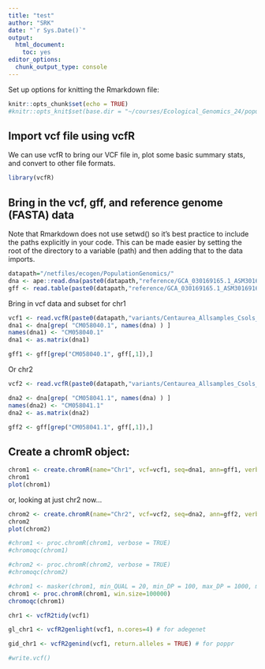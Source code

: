```yaml
---
title: "test"
author: "SRK"
date: "`r Sys.Date()`"
output: 
  html_document: 
    toc: yes
editor_options: 
  chunk_output_type: console
---
```


Set up options for knitting the Rmarkdown file:

```r
knitr::opts_chunk$set(echo = TRUE)
#knitr::opts_knit$set(base.dir = "~/courses/Ecological_Genomics_24/population_genomics/doc")
```

## Import vcf file using vcfR

We can use vcfR to bring our VCF file in, plot some basic summary stats, and convert to other file formats. 

```r
library(vcfR)
```

## Bring in the vcf, gff, and reference genome (FASTA) data

Note that Rmarkdown does not use setwd() so it's best practice to include the paths explicitly in your code. This can be made easier by setting the root of the directory to a variable (path) and then adding that to the data imports.


```r
datapath="/netfiles/ecogen/PopulationGenomics/"
dna <- ape::read.dna(paste0(datapath,"reference/GCA_030169165.1_ASM3016916v1_genomic.fa.gz"), format = "fasta")
gff <- read.table(paste0(datapath,"reference/GCA_030169165.1_ASM3016916v1_genomic_genes.gff.gz"), sep="\t", quote="")
```

Bring in vcf data and subset for chr1

```r
vcf1 <- read.vcfR(paste0(datapath,"variants/Centaurea_Allsamples_Csols_bcftools_poly_mac5_sitemiss50pct_indvmiss_75pct_CM058040.1.recode.vcf.gz"))
dna1 <- dna[grep( "CM058040.1", names(dna) ) ]
names(dna1) <- "CM058040.1"
dna1 <- as.matrix(dna1)

gff1 <- gff[grep("CM058040.1", gff[,1]),]
```

Or chr2
```r
vcf2 <- read.vcfR(paste0(datapath,"variants/Centaurea_Allsamples_Csols_bcftools_poly_mac5_sitemiss50pct_indvmiss_75pct_CM058041.1.recode.vcf.gz"))

dna2 <- dna[grep( "CM058041.1", names(dna) ) ]
names(dna2) <- "CM058041.1"
dna2 <- as.matrix(dna2)

gff2 <- gff[grep("CM058041.1", gff[,1]),]
```


## Create a chromR object:
```r
chrom1 <- create.chromR(name="Chr1", vcf=vcf1, seq=dna1, ann=gff1, verbose=TRUE)
chrom1
plot(chrom1)
```

or, looking at just chr2 now...
```r
chrom2 <- create.chromR(name="Chr2", vcf=vcf2, seq=dna2, ann=gff2, verbose=TRUE)
chrom2
plot(chrom2)
```

```r
#chrom1 <- proc.chromR(chrom1, verbose = TRUE)
#chromoqc(chrom1)
```

```r
#chrom2 <- proc.chromR(chrom2, verbose = TRUE)
#chromoqc(chrom2)
```

```r
#chrom1 <- masker(chrom1, min_QUAL = 20, min_DP = 100, max_DP = 1000, min_MQ = 30)
chrom1 <- proc.chromR(chrom1, win.size=100000)
chromoqc(chrom1)
```

```r
chr1 <- vcfR2tidy(vcf1)
```

```r
gl_chr1 <- vcfR2genlight(vcf1, n.cores=4) # for adegenet

gid_chr1 <- vcfR2genind(vcf1, return.alleles = TRUE) # for poppr

#write.vcf()
```


<!--head(chrom@var.info)


<!--queryMETA(vcf, element = 'FORMAT.+DP')

<!--plot(chrom@var.info$DP,chrom@var.info$He)


<!--vcf@gt[1:4,1:4]

<!-- dp <- extract.gt(vcf, element = "DP", as.numeric=TRUE) -->
<!-- dim(dp) -->

<!-- myMiss <- apply(dp, MARGIN = 2, function(x){ sum(is.na(x)) }) -->
<!-- myMiss <- myMiss/nrow(vcf) -->

<!-- library(RColorBrewer) -->
<!-- palette(brewer.pal(n=12, name = 'Set3')) -->

<!-- par(mar = c(12,4,4,2)) -->
<!-- barplot(myMiss, las = 2, col = 1:100) -->
<!-- title(ylab = "Missingness (%)") -->
